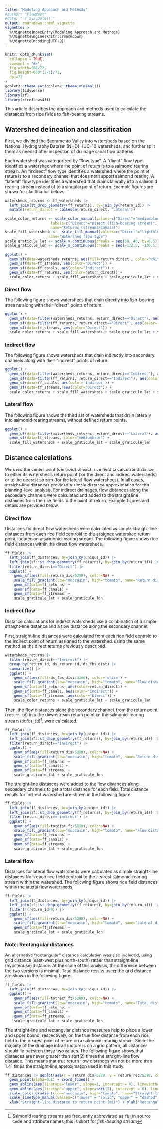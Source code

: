```yaml
---
title: "Modeling Approach and Methods"
#author: "FlowWest"
#date: "`r Sys.Date()`"
output: rmarkdown::html_vignette
vignette: >
  %\VignetteIndexEntry{Modeling Approach and Methods}
  %\VignetteEngine{knitr::rmarkdown}
  %\VignetteEncoding{UTF-8}
---
```


```r
knitr::opts_chunk$set(
  collapse = TRUE,
  comment = "#>",
  fig.width=680/72,
  fig.height=680*(2/3)/72,
  dpi=72
)
ggplot2::theme_set(ggplot2::theme_minimal())
library(tidyverse)
library(sf)
library(riceflows4ff)
```

This article describes the approach and methods used to calculate the distances from rice fields to fish-bearing streams.

## Watershed delineation and classification

First, we divided the Sacramento Valley into watersheds based on the National Hydrography Dataset (NHD) HUC-10 watersheds, and further split them as needed after inspection of drainage canal flow patterns.

Each watershed was categorized by “flow type”.  A “direct” flow type identifies a watershed where the point of return is to a salmonid rearing stream. An “indirect” flow type identifies a watershed where the point of return is to a secondary channel that does not support salmonid rearing. A “lateral” flow type identifies a watershed that drains laterally into a salmonid rearing stream instead of to a singular point of return. Example figures are shown for clarification below.

```r
watersheds_returns <- ff_watersheds |> 
  left_join(st_drop_geometry(ff_returns), by=join_by(return_id)) |>
  mutate(return_direct = coalesce(return_direct, "Lateral"))

scale_color_returns <- scale_color_manual(values=c("Direct"="mediumblue", "Indirect"="darkred"), 
                     labels=c("Direct"="Direct (fish-bearing stream)", "Indirect"="Indirect (secondary canal)"),
                     name="Returns (streams/canals)")
scale_fill_watersheds <-  scale_fill_manual(values=c("Direct"="lightblue", "Indirect"="pink", "Lateral"="moccasin"), 
                    name="Watershed flow type")
scale_graticule_lat <- scale_y_continuous(breaks = seq(38, 40, by=0.5))
scale_graticule_lon <- scale_x_continuous(breaks = seq(-122.5, -120.5, by=0.5))

ggplot() + 
  geom_sf(data=watersheds_returns, aes(fill=return_direct), color="white") +
  geom_sf(data=ff_streams, aes(color="Direct")) + 
  geom_sf(data=ff_canals, aes(color="Indirect")) + 
  geom_sf(data=ff_returns, aes(color=return_direct)) + 
  scale_color_returns + scale_fill_watersheds + scale_graticule_lat + scale_graticule_lon
```

### Direct flow

The following figure shows watersheds that drain directly into fish-bearing streams along with their “direct” points of return.

```r
ggplot() + 
  geom_sf(data=filter(watersheds_returns, return_direct=="Direct"), aes(fill="Direct"), color="white") +
  geom_sf(data=filter(ff_returns, return_direct=="Direct"), aes(color="Direct")) +
  geom_sf(data=ff_streams, aes(color="Direct")) + 
  scale_color_returns + scale_fill_watersheds + scale_graticule_lat + scale_graticule_lon
```

### Indirect flow

The following figure shows watersheds that drain indirectly into secondary channels along with their “indirect” points of return.

```r
ggplot() + 
  geom_sf(data=filter(watersheds_returns, return_direct=="Indirect"), aes(fill="Indirect"), color="white") +
  geom_sf(data=filter(ff_returns, return_direct=="Indirect"), aes(color="Indirect")) +
  geom_sf(data=ff_canals, aes(color="Indirect")) +
  geom_sf(data=ff_streams, aes(color="Direct")) +
  scale_color_returns + scale_fill_watersheds + scale_graticule_lat + scale_graticule_lon
```

### Lateral flow

The following figure shows the third set of watersheds that drain laterally into salmonid-rearing streams, without defined return points.

```r
ggplot() + 
  geom_sf(data=filter(watersheds_returns, return_direct=="Lateral"), aes(fill="Lateral"), color="white") +
  geom_sf(data=ff_streams, color="mediumblue") +
  scale_fill_watersheds + scale_graticule_lat + scale_graticule_lon
```

## Distance calculations

We used the center point (centroid) of each rice field to calculate distance to either its watershed’s return point (for the direct and indirect watersheds) or to the nearest stream (for the lateral flow watersheds). In all cases, straight-line distances provided a simple distance approximation for this planning-level analysis. For indirect drainages, flow distances along the secondary channels were calculated and added to the straight line distances from the rice fields to the point of return. Example figures and details are provided below.

### Direct flow

Distances for direct flow watersheds were calculated as simple straight-line distances from each rice field centroid to the assigned watershed return point, located on a salmonid-rearing stream. The following figure shows rice field distances within the direct flow watersheds.

```r
ff_fields |> 
  left_join(ff_distances, by=join_by(unique_id)) |>
  left_join(sf::st_drop_geometry(ff_returns), by=join_by(return_id)) |>
  filter(return_direct=="Direct") |>
  ggplot() + 
    geom_sf(aes(fill=return_dis/5280), color=NA) + 
    scale_fill_gradient(low="moccasin", high="tomato", name="Return distance (mi)") + 
    geom_sf(data=ff_returns) +
    geom_sf(data=ff_canals) +
    geom_sf(data=ff_streams) +
    scale_graticule_lat + scale_graticule_lon
```

### Indirect flow

Distance calculations for indirect watersheds use a combination of a simple straight-line distance and a flow distance along the secondary channel. 

First, straight-line distances were calculated from each rice field centroid to the indirect point of return assigned to the watershed, using the same method as the direct returns previously described. 

```r
watersheds_returns |> 
  filter(return_direct=="Indirect") |>
  group_by(return_id, ds_return_id, ds_fbs_dist) |> 
  summarize() |> 
  ggplot() + 
    geom_sf(aes(fill=ds_fbs_dist/5280), color="white") +
    scale_fill_gradient(low="moccasin", high="tomato", name="Flow distance (mi)") + 
    geom_sf(data=ff_returns, aes(color=return_direct)) +
    geom_sf(data=ff_canals, aes(color="Indirect")) +
    geom_sf(data=ff_streams, aes(color="Direct")) +
    scale_color_returns + scale_graticule_lat + scale_graticule_lon
```

Then, the flow distances along the secondary channel, from the return point (`return_id`) into the downstream return point on the salmonid-rearing stream (`dtfbs_id`)^[Salmonid rearing streams are frequently abbreviated as `fbs` in source code and attribute names; this is short for *fish-bearing stream*], were calculated.

```r
ff_fields |>
  left_join(ff_distances, by=join_by(unique_id)) |>
  left_join(sf::st_drop_geometry(ff_returns), by=join_by(return_id)) |>
  filter(return_direct=="Indirect") |>
  ggplot() + 
    geom_sf(aes(fill=return_dis/5280), color=NA) + 
    scale_fill_gradient(low="moccasin", high="tomato", name="Return distance (mi)") + 
    geom_sf(data=ff_returns) +
    geom_sf(data=ff_canals) +
    geom_sf(data=ff_streams) +
    scale_graticule_lat + scale_graticule_lon
```

The straight-line distances were added to the flow distances along secondary channels to get a total distance for each field. Total distance results for indirect watershed are shown in the following figure.

```r
ff_fields |> 
  left_join(ff_distances, by=join_by(unique_id)) |>
  left_join(sf::st_drop_geometry(ff_returns), by=join_by(return_id)) |>
  filter(return_direct=="Indirect") |>
  ggplot() + 
    geom_sf(aes(fill=totdist_ft/5280), color=NA) + 
    scale_fill_gradient(low="moccasin", high="tomato", name="Flow distance + \nreturn distance (mi)") + 
    geom_sf(data=ff_returns) +
    geom_sf(data=ff_canals) +
    geom_sf(data=ff_streams) +
    scale_graticule_lat + scale_graticule_lon
```

### Lateral flow 

Distances for lateral flow watersheds were calculated as simple straight-line distances from each rice field centroid to the nearest salmonid-rearing stream within the watershed. The following figure shows rice field distances within the lateral flow watersheds.

```r
ff_fields |> 
  left_join(ff_distances, by=join_by(unique_id)) |>
  left_join(sf::st_drop_geometry(ff_returns), by=join_by(return_id)) |>
  filter(!(return_id>0)) |>
  ggplot() + 
    geom_sf(aes(fill=return_dis/5280), color=NA) + 
    scale_fill_gradient(low="moccasin", high="tomato", name="Lateral distance (mi)") + 
    geom_sf(data=ff_streams) +
    scale_graticule_lat + scale_graticule_lon
```

### Note: Rectangular distances

An alternative “rectangular” distance calculation was also included, using grid distance (east-west plus north-south) rather than straight-line (hypotenuse) distance. At the scale of this analysis, the difference between the two versions is minimal. Total distance results using the grid distance are shown in the following figure.

```r
ff_fields |> 
  left_join(ff_distances, by=join_by(unique_id)) |>
  ggplot() + 
    geom_sf(aes(fill=totrect_ft/5280), color=NA) + 
    scale_fill_gradient(low="moccasin", high="tomato", name="Total distance (mi) \n(rect. grid distance)") + 
    geom_sf(data=ff_returns) +
    geom_sf(data=ff_canals) +
    geom_sf(data=ff_streams) +
    scale_graticule_lat + scale_graticule_lon
```

The straight-line and rectangular distance measures help to place a lower and upper bound, respectively, on the true flow distance from each rice field to the nearest point of return on a salmonid-rearing stream. Since the majority of the drainage infrastructure is on a grid pattern, all distances should lie between these two values. The following figure shows that distances are never greater than sqrt(2) times the straight-line flow distance. This means that true return flow distances will not be more than 1.41 times the straight-line approximation used in this study.

```r
ff_distances |> ggplot(aes(x = return_dis/5280, y = return_rec/5280, color=return_dis/5280)) + 
  geom_point(alpha=0.1) + coord_fixed() + 
  geom_abline(aes(linetype="lower", slope=1, intercept = 0), linewidth=1) + 
  geom_abline(aes(linetype="upper", slope=sqrt(2), intercept = 0), linewidth=1) + 
  scale_color_gradient(low="moccasin", high="tomato", name="Straight-line distance \nto return point (mi)") + 
  scale_linetype_manual(values=c("lower" = "solid", "upper" = "dashed"), labels=c("lower"="y=x","upper"="y=sqrt(2)*x"), name="Reference Line") +
  xlab("Straight-line distance to return point (mi)") + ylab("Rectangular distance to return point (mi)") 
```


